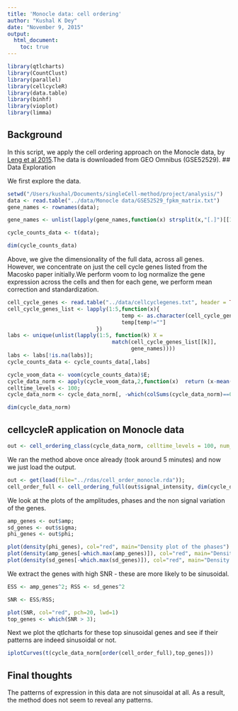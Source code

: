 ```yaml
---
title: 'Monocle data: cell ordering'
author: "Kushal K Dey"
date: "November 9, 2015"
output: 
  html_document:
    toc: true
---
```


```r
library(qtlcharts)
library(CountClust)
library(parallel)
library(cellcycleR)
library(data.table)
library(binhf)
library(vioplot)
library(limma)
```

## Background

In this script, we apply the cell ordering approach on the Monocle data, by [Leng et al 2015](http://www.nature.com/nbt/journal/v32/n4/full/nbt.2859.html).The data is downloaded from GEO Omnibus (GSE52529). 
## Data Exploration

We first explore the data.  

```r
setwd("/Users/kushal/Documents/singleCell-method/project/analysis/")
data <- read.table("../data/Monocle data/GSE52529_fpkm_matrix.txt")
gene_names <- rownames(data);

gene_names <- unlist(lapply(gene_names,function(x) strsplit(x,"[.]")[[1]][1]))

cycle_counts_data <- t(data);

dim(cycle_counts_data)
```

Above, we give the dimensionality of the full data, across all genes. However, we concentrate on just the cell cycle genes listed from the Macosko paper initially.We perform voom to log normalize the gene expression across the cells and then for each gene, we perform mean correction and standardization.

```r

cell_cycle_genes <- read.table("../data/cellcyclegenes.txt", header = TRUE, sep="\t")
cell_cycle_genes_list <- lapply(1:5,function(x){
                                    temp <- as.character(cell_cycle_genes[,x])
                                    temp[temp!=""]
                            })
labs <- unique(unlist(lapply(1:5, function(k) X = 
                                 match(cell_cycle_genes_list[[k]],
                                       gene_names))))
labs <- labs[!is.na(labs)];
cycle_counts_data <- cycle_counts_data[,labs]

cycle_voom_data <- voom(cycle_counts_data)$E;
cycle_data_norm <- apply(cycle_voom_data,2,function(x)  return (x-mean(x))/sd(x))
celltime_levels <- 100;
cycle_data_norm <- cycle_data_norm[, -which(colSums(cycle_data_norm)==0)]

dim(cycle_data_norm)

```


## cellcycleR application on Monocle data

```r
out <- cell_ordering_class(cycle_data_norm, celltime_levels = 100, num_iter=100, save_path="../rdas/cell_order_monocle.rda")

```

We ran the method above once already (took around 5 minutes) and now we just load the output.

```r
out <- get(load(file="../rdas/cell_order_monocle.rda"));
cell_order_full <- cell_ordering_full(out$signal_intensity, dim(cycle_data_norm)[2])
```

We look at the plots of the amplitudes, phases and the non signal variation of the genes.

```r

amp_genes <- out$amp;
sd_genes <- out$sigma;
phi_genes <- out$phi;

plot(density(phi_genes), col="red", main="Density plot of the phases")
plot(density(amp_genes[-which.max(amp_genes)]), col="red", main="Density plot of the amplitudes")
plot(density(sd_genes[-which.max(sd_genes)]), col="red", main="Density plot of the non-signal sd")

```

We extract the genes with high SNR - these are more likely to be sinusoidal.

```r
ESS <- amp_genes^2; RSS <- sd_genes^2

SNR <- ESS/RSS;

plot(SNR, col="red", pch=20, lwd=1)
top_genes <- which(SNR > 3);

```

Next we plot the qtlcharts for these top sinusoidal genes and see if their patterns are indeed
sinusoidal or not.

```r
iplotCurves(t(cycle_data_norm[order(cell_order_full),top_genes]))
```

## Final thoughts


The patterns of expression in this data are not sinusoidal at all. As a result, the method does not seem to reveal any patterns.

